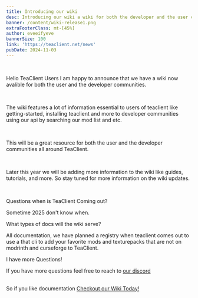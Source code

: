 ```yaml
---
title: Introducing our wiki
desc: Introducing our wiki a wiki for both the developer and the user community.
banner: /content/wiki-release1.png
extraFooterClass: mt-[45%]
author: eveeifyeve
bannerSize: 100
link: 'https://teaclient.net/news'
pubDate: 2024-11-03
---
```



<br/>

Hello TeaClient Users I am happy to announce that we have a wiki now avalible for both the user and the developer communities.

<br/>

The wiki features a lot of information essential to users of teaclient like getting-started, installing teaclient and more to developer communities using our api by searching our mod list and etc.

<br/>

This will be a great resource for both the user and the developer communities all around TeaClient.

<br/> 

Later this year we will be adding more information to the wiki like guides, tutorials, and more.
So stay tuned for more information on the wiki updates.

<br/>

Questions when is TeaClient Coming out?

Sometime 2025 don't know when.

What types of docs will the wiki serve?

All documentation, we have planned a registry when teaclient comes out to use a that cli to add your favorite mods and texturepacks that are not on modrinth and curseforge to TeaClient.

I have more Questions!

If you have more questions feel free to reach to [our discord](/discord)

<br/>

<a class="bg-linear-to-br from-violet-200 to-green-200 bg-clip-text text-transparent">
So if you like documentation <a href="/wiki" class="bg-linear-to-br from-green-300 to-green-500 bg-clip-text text-transparent">Checkout our Wiki Today!</a>
</a>

